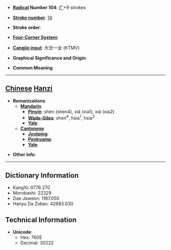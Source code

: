 * '''[[Wiktionary:Chinese radical index| Radical]] Number 104''': [[Wiktionary:Chinese radical index 疒|疒]]+9 strokes

* '''[[Wiktionary:Chinese total strokes index|Stroke number]]''': [[Wiktionary:Chinese total strokes index 14|14]]

* '''Stroke order''': 

* '''[[Wiktionary:Chinese four corner index|Four-Corner System]]''': 

* '''[[Wiktionary:Chinese Cangjie index|Cangjie input]]''': 大廿一女 (KTMV)

* '''Graphical Significance and Origin''': 

* '''Common Meaning'''

----

== [[Chinese]] [[Hanzi]] ==

* '''Romanizations'''
** '''[[Mandarin]]'''
*** '''[[Pinyin]]''': shèn (shen4), xiā (xia1), xiá (xia2)
*** '''[[Wade-Giles]]''': shen<sup>4</sup>, hsia<sup>1</sup>, hsia<sup>2</sup>
*** '''[[Yale]]''': 
** '''[[Cantonese]]'''
*** '''[[Jyutping]]''':
*** '''[[Penkyamp]]''': 
*** '''[[Yale]]''': 

* '''Other info''': 

----

== Dictionary Information ==

* KangXi: 0776.270
* Morobashi: 22329
* Dae Jaweon: 1187.050
* Hanyu Da Zidian: 42683.030

== Technical Information ==

* '''Unicode''':
** Hex: 760E
** Decimal: 30222